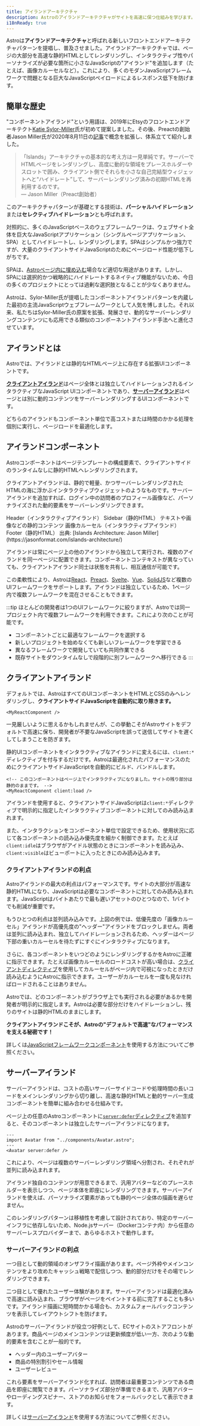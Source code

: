 ```yaml
---
title: アイランドアーキテクチャ
description: Astroのアイランドアーキテクチャがサイトを高速に保つ仕組みを学びます。
i18nReady: true
---
```



Astroは**アイランドアーキテクチャ**と呼ばれる新しいフロントエンドアーキテクチャパターンを提唱し、普及させました。アイランドアーキテクチャでは、ページの大部分を高速な静的HTMLとしてレンダリングし、インタラクティブ性やパーソナライズが必要な箇所に小さなJavaScriptの"アイランド"を追加します（たとえば、画像カルーセルなど）。これにより、多くのモダンJavaScriptフレームワークで問題となる巨大なJavaScriptペイロードによるレスポンス低下を防げます。

## 簡単な歴史

"コンポーネントアイランド"という用語は、2019年にEtsyのフロントエンドアーキテクト[Katie Sylor-Miller](https://sylormiller.com/)氏が初めて提案しました。その後、Preactの創始者Jason Miller氏が2020年8月11日の[記事](https://jasonformat.com/islands-architecture/)で概念を拡張し、体系立てて紹介しました。

> 「Islands」アーキテクチャの基本的な考え方は一見単純です。サーバーでHTMLページをレンダリングし、高度に動的な領域をプレースホルダーやスロットで囲み、クライアント側でそれらを小さな自己完結型ウィジェットへと“ハイドレート”して、サーバーレンダリング済みの初期HTMLを再利用するのです。  
> — Jason Miller（Preact創始者）

このアーキテクチャパターンが基礎とする技術は、**パーシャルハイドレーション**または**セレクティブハイドレーション**とも呼ばれます。

対照的に、多くのJavaScriptベースのウェブフレームワークは、ウェブサイト全体を巨大なJavaScriptアプリケーション（シングルページアプリケーション、SPA）としてハイドレートし、レンダリングします。SPAはシンプルかつ強力ですが、大量のクライアントサイドJavaScriptのためにページロード性能が低下しがちです。

SPAは、[Astroページ内に埋め込む](/ja/guides/migrate-to-astro/from-create-react-app/)場合など適切な用途があります。しかし、SPAには選択的かつ戦略的にハイドレートするネイティブ機能がないため、今日の多くのプロジェクトにとっては過剰な選択肢となることが少なくありません。

Astroは、Sylor-Miller氏が提唱したコンポーネントアイランドパターンを内蔵した最初の主流JavaScriptウェブフレームワークとして人気を博しました。それ以来、私たちはSylor-Miller氏の原案を拡張、発展させ、動的なサーバーレンダリングコンテンツにも応用できる類似のコンポーネントアイランド手法へと進化させています。

## アイランドとは

Astroでは、アイランドとは静的なHTMLページ上に存在する拡張UIコンポーネントです。

[**クライアントアイランド**](#クライアントアイランド)はページ全体とは独立してハイドレーションされるインタラクティブなJavaScript UIコンポーネントであり、[**サーバーアイランド**](#サーバーアイランド)はページとは別に動的コンテンツをサーバーレンダリングするUIコンポーネントです。

どちらのアイランドもコンポーネント単位で高コストまたは時間のかかる処理を個別に実行し、ページロードを最適化します。

## アイランドコンポーネント

Astroコンポーネントはページテンプレートの構成要素で、クライアントサイドのランタイムなしに静的HTMLへレンダリングされます。

クライアントアイランドは、静的で軽量、かつサーバーレンダリングされたHTMLの海に浮かぶインタラクティブウィジェットのようなものです。サーバーアイランドを追加すれば、ログイン中の訪問者のプロフィール画像など、パーソナライズされた動的要素をサーバーレンダリングできます。

<IslandsDiagram>
  <Fragment slot="headerApp">Header（インタラクティブアイランド）</Fragment>
  <Fragment slot="sidebarApp">Sidebar（静的HTML）</Fragment>
  <Fragment slot="main">
    テキストや画像などの静的コンテンツ
  </Fragment>
  <Fragment slot="carouselApp">画像カルーセル（インタラクティブアイランド）</Fragment>
  <Fragment slot="footer">Footer（静的HTML）</Fragment>
  <Fragment slot="source">出典: [Islands Architecture: Jason Miller](https://jasonformat.com/islands-architecture/)</Fragment>
</IslandsDiagram>

アイランドは常にページ上の他のアイランドから独立して実行され、複数のアイランドを同一ページに配置できます。コンポーネントコンテキストが異なっていても、クライアントアイランド同士は状態を共有し、相互通信が可能です。

この柔軟性により、Astroは[React](https://react.dev/)、[Preact](https://preactjs.com/)、[Svelte](https://svelte.dev/)、[Vue](https://vuejs.org/)、[SolidJS](https://www.solidjs.com/)など複数のUIフレームワークをサポートします。アイランドは独立しているため、1ページ内で複数フレームワークを混在させることもできます。

:::tip
ほとんどの開発者は1つのUIフレームワークに絞りますが、Astroでは同一プロジェクト内で複数フレームワークを利用できます。これにより次のことが可能です。

- コンポーネントごとに最適なフレームワークを選択する
- 新しいプロジェクトを始めなくても新しいフレームワークを学習できる
- 異なるフレームワークで開発していても共同作業できる
- 既存サイトをダウンタイムなしで段階的に別フレームワークへ移行できる
:::

## クライアントアイランド

デフォルトでは、AstroはすべてのUIコンポーネントをHTMLとCSSのみへレンダリングし、**クライアントサイドJavaScriptを自動的に取り除きます。**

```astro title="src/pages/index.astro"
<MyReactComponent />
```

一見厳しいように思えるかもしれませんが、この挙動こそがAstroサイトをデフォルトで高速に保ち、開発者が不要なJavaScriptを誤って送信してサイトを遅くしてしまうことを防ぎます。

静的UIコンポーネントをインタラクティブなアイランドに変えるには、`client:*`ディレクティブを付与するだけです。Astroは最適化されたパフォーマンスのためにクライアントサイドJavaScriptを自動的にビルド、バンドルします。

```astro title="src/pages/index.astro" ins="client:load"
<!-- このコンポーネントはページ上でインタラクティブになりました。サイトの残り部分は静的のままです。 -->
<MyReactComponent client:load />
```

アイランドを使用すると、クライアントサイドJavaScriptは`client:*`ディレクティブで明示的に指定したインタラクティブコンポーネントに対してのみ読み込まれます。

また、インタラクションをコンポーネント単位で設定できるため、使用状況に応じて各コンポーネントの読み込み優先度を細かく制御できます。たとえば`client:idle`はブラウザがアイドル状態のときにコンポーネントを読み込み、`client:visible`はビューポートに入ったときにのみ読み込みます。

<h3>クライアントアイランドの利点</h3>

Astroアイランドの最大の利点はパフォーマンスです。サイトの大部分が高速な静的HTMLになり、JavaScriptは必要なコンポーネントに対してのみ読み込まれます。JavaScriptはバイトあたりで最も遅いアセットのひとつなので、1バイトでも削減が重要です。

もうひとつの利点は並列読み込みです。上図の例では、低優先度の「画像カルーセル」アイランドが高優先度の"ヘッダー"アイランドをブロックしません。両者は並列に読み込まれ、独立してハイドレーションされるため、ヘッダーはページ下部の重いカルーセルを待たずにすぐにインタラクティブになります。

さらに、各コンポーネントをいつどのようにレンダリングするかをAstroに正確に指示できます。たとえば画像カルーセルのロードコストが高い場合は、[クライアントディレクティブ](/ja/reference/directives-reference/#クライアントディレクティブ)を使用してカルーセルがページ内で可視になったときだけ読み込むようにAstroに指示できます。ユーザーがカルーセルを一度も見なければロードされることはありません。

Astroでは、どのコンポーネントがブラウザ上でも実行される必要があるかを開発者が明示的に指定します。Astroは必要な部分だけをハイドレーションし、残りのサイトは静的HTMLのままにします。

**クライアントアイランドこそが、Astroの"デフォルトで高速"なパフォーマンスを支える秘密です！**

<ReadMore>詳しくは[JavaScriptフレームワークコンポーネント](/ja/guides/framework-components/)を使用する方法についてご参照ください。</ReadMore>

## サーバーアイランド

サーバーアイランドは、コストの高いサーバーサイドコードや処理時間の長いコードをメインレンダリングから切り離し、高速な静的HTMLと動的サーバー生成コンポーネントを簡単に組み合わせる仕組みです。

ページ上の任意のAstroコンポーネントに[`server:defer`ディレクティブ](/ja/reference/directives-reference/)を追加すると、そのコンポーネントは独立したサーバーアイランドになります。

```astro title="src/pages/index.astro" "server:defer"
---
import Avatar from "../components/Avatar.astro";
---
<Avatar server:defer />
```

これにより、ページは複数のサーバーレンダリング領域へ分割され、それぞれが並列に読み込まれます。

アイランド独自のコンテンツが用意できるまで、汎用アバターなどのプレースホルダーを表示しつつ、ページ本体を即座にレンダリングできます。サーバーアイランドを使えば、パーソナライズ要素があっても静的ページ全体の描画を遅らせません。

このレンダリングパターンは移植性を考慮して設計されており、特定のサーバーインフラに依存しないため、Node.jsサーバー（Dockerコンテナ内）から任意のサーバーレスプロバイダーまで、あらゆるホストで動作します。

<h3>サーバーアイランドの利点</h3>

一つ目として動的領域のオンザフライ描画があります。ページ外枠やメインコンテンツをより攻めたキャッシュ戦略で配信しつつ、動的部分だけをその場でレンダリングできます。

二つ目として優れたユーザー体験があります。サーバーアイランドは最適化済みで高速に読み込まれ、ブラウザがページをペイントする前に完了することも多いです。アイランド描画に短時間かかる場合も、カスタムフォールバックコンテンツを表示してレイアウトシフトを防げます。

Astroのサーバーアイランドが役立つ好例として、ECサイトのストアフロントがあります。商品ページのメインコンテンツは更新頻度が低い一方、次のような動的要素を含むことが一般的です。

- ヘッダー内のユーザーアバター
- 商品の特別割引やセール情報
- ユーザーレビュー

これら要素をサーバーアイランド化すれば、訪問者は最重要コンテンツである商品を即座に閲覧できます。パーソナライズ部分が準備できるまで、汎用アバターやローディングスピナー、ストアのお知らせをフォールバックとして表示できます。

<ReadMore>詳しくは[サーバーアイランド](/ja/guides/server-islands/)を使用する方法についてご参照ください。</ReadMore>

